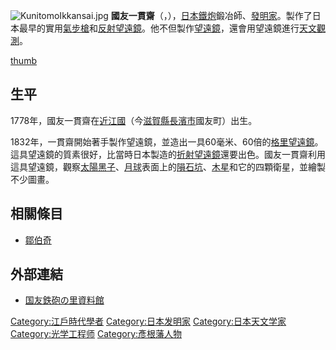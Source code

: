 [[File:KunitomoIkkansai.jpg|thumb]]
'''國友一貫齋'''（{{jpn|j=国友 一貫斎|hg=くにとも いっかんさい|rm=Kunitomo Ikkansai}}，{{bd|1778年|11月21日|1840年|12月26日}}），[[日本|日本]][[鐵炮|鐵炮]]鍛冶師、[[發明家|發明家]]。製作了日本最早的實用[[氣步槍|氣步槍]]和[[反射望遠鏡|反射望遠鏡]]。他不但製作[[望遠鏡|望遠鏡]]，還會用望遠鏡進行[[天文觀測|天文觀測]]。

[[file:Kunitomo1832Telescope.jpg|thumb]]
== 生平 ==
1778年，國友一貫齋在[[近江國|近江國]]{{link-ja|國友村|国友}}（今[[滋賀縣|滋賀縣]][[長濱市|長濱市]]國友町）出生。

1832年，一貫齋開始著手製作望遠鏡，並造出一具60毫米、60倍的[[格里望遠鏡|格里望遠鏡]]。這具望遠鏡的質素很好，比當時日本製造的[[折射望遠鏡|折射望遠鏡]]還要出色。國友一貫齋利用這具望遠鏡，觀察[[太陽黑子|太陽黑子]]、[[月球|月球]]表面上的[[隕石坑|隕石坑]]、[[木星|木星]]和它的四顆衛星，並繪製不少圖畫。

== 相關條目 ==
*[[鄒伯奇|鄒伯奇]]

== 外部連結 ==
*[http://www.kunitomo-teppo.jp/ 国友鉄砲の里資料館]{{Wayback|url=http://www.kunitomo-teppo.jp/ |date=20110414171143 }}

{{Authority control}}
{{DEFAULTSORT:Ikkansai Kunitomo}}
[[Category:江戶時代學者|Category:江戶時代學者]]
[[Category:日本发明家|Category:日本发明家]]
[[Category:日本天文学家|Category:日本天文学家]]
[[Category:光学工程师|Category:光学工程师]]
[[Category:彥根藩人物|Category:彥根藩人物]]